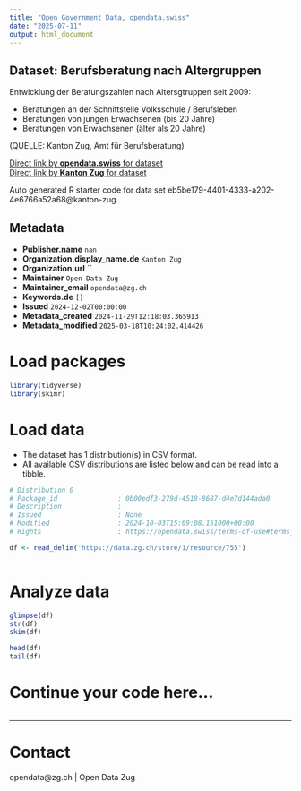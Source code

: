 ```yaml
---
title: "Open Government Data, opendata.swiss"
date: "2025-07-11"
output: html_document
---
```


## Dataset: Berufsberatung nach Altergruppen

Entwicklung der Beratungszahlen nach Altersgtruppen seit 2009:

- Beratungen an der Schnittstelle Volksschule / Berufsleben
- Beratungen von jungen Erwachsenen (bis 20 Jahre)
- Beratungen von Erwachsenen (älter als 20 Jahre)

(QUELLE: Kanton Zug, Amt für Berufsberatung)

[Direct link by **opendata.swiss** for dataset](https://opendata.swiss/de/dataset/berufsberatung-nach-altergruppen)<br>
[Direct link by **Kanton Zug** for dataset](https://www.zg.ch/behoerden/gesundheitsdirektion/statistikfachstelle/themen/bildung/berufs-und-studienwahl)

Auto generated R starter code for data set eb5be179-4401-4333-a202-4e6766a52a68@kanton-zug.

## Metadata

- **Publisher.name** `nan`
- **Organization.display_name.de** `Kanton Zug`
- **Organization.url** ``
- **Maintainer** `Open Data Zug`
- **Maintainer_email** `opendata@zg.ch`
- **Keywords.de** `[]`
- **Issued** `2024-12-02T00:00:00`
- **Metadata_created** `2024-11-29T12:18:03.365913`
- **Metadata_modified** `2025-03-18T10:24:02.414426`


# Load packages

```r

library(tidyverse)
library(skimr)

```

# Load data

-   The dataset has 1 distribution(s) in CSV format.
-   All available CSV distributions are listed below and can be read into a tibble.

```r

# Distribution 0
# Package_id               : 0b00edf3-279d-4518-8687-d4e7d144ada0
# Description              : 
# Issued                   : None
# Modified                 : 2024-10-03T15:09:08.151000+00:00
# Rights                   : https://opendata.swiss/terms-of-use#terms_open

df <- read_delim('https://data.zg.ch/store/1/resource/755')



```

# Analyze data

```r

glimpse(df)
str(df)
skim(df)

head(df)
tail(df)

```

# Continue your code here...

```r

```

------------------------------------------------------------------------

# Contact

opendata@zg.ch | Open Data Zug
